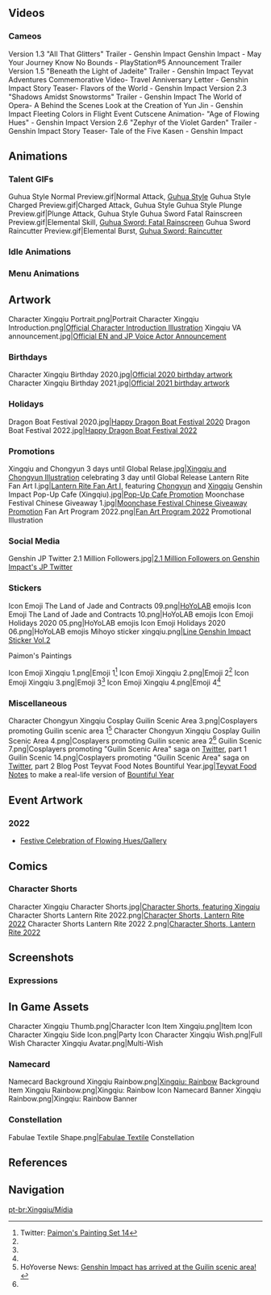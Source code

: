 {{CharacterTabs}}<!-- Only media posted by HoYoverse. This includes artwork (made in-house or commissioned) and promotional videos. The exception is GIFs of the character using their talents. Make sure to cite the source.-->
==Videos==
===Cameos===
<gallery hideaddbutton="true" captionalign="center">
Version 1.3 "All That Glitters" Trailer - Genshin Impact
Genshin Impact - May Your Journey Know No Bounds - PlayStation®5 Announcement Trailer
Version 1.5 "Beneath the Light of Jadeite" Trailer - Genshin Impact
Teyvat Adventures Commemorative Video- Travel Anniversary Letter - Genshin Impact
Story Teaser- Flavors of the World - Genshin Impact
Version 2.3 "Shadows Amidst Snowstorms" Trailer - Genshin Impact
The World of Opera- A Behind the Scenes Look at the Creation of Yun Jin - Genshin Impact
Fleeting Colors in Flight Event Cutscene Animation- "Age of Flowing Hues" - Genshin Impact
Version 2.6 "Zephyr of the Violet Garden" Trailer - Genshin Impact
Story Teaser- Tale of the Five Kasen - Genshin Impact
</gallery>

==Animations==
===Talent GIFs===
<gallery hideaddbutton="true" captionalign="center">
Guhua Style Normal Preview.gif|Normal Attack, [[Guhua Style]]
Guhua Style Charged Preview.gif|Charged Attack, Guhua Style
Guhua Style Plunge Preview.gif|Plunge Attack, Guhua Style
Guhua Sword Fatal Rainscreen Preview.gif|Elemental Skill, [[Guhua Sword: Fatal Rainscreen]]
Guhua Sword Raincutter Preview.gif|Elemental Burst, [[Guhua Sword: Raincutter]]
</gallery>

===Idle Animations===
{{Preview
|size=180px
|file1    = Idle Xingqiu 1
|file2    = Idle Xingqiu 2
}}
===Menu Animations===
{{Preview
|size=180px
|file1    = Talent Menu Xingqiu
|file2    = Weapon Menu Xingqiu
}}

==Artwork==
<!--keep images in chronological order-->
<gallery hideaddbutton="true" captionalign="center">
Character Xingqiu Portrait.png|Portrait
Character Xingqiu Introduction.png|[https://twitter.com/GenshinImpact/status/1242665078714851330 Official Character Introduction Illustration]
Xingqiu VA announcement.jpg|[https://twitter.com/GenshinImpact/status/1325271828823220226 Official EN and JP Voice Actor Announcement]
</gallery>

===Birthdays===
<gallery hideaddbutton="true" captionalign="center">
Character Xingqiu Birthday 2020.jpg|[https://twitter.com/GenshinImpact/status/1314415291619713024 Official 2020 birthday artwork]
Character Xingqiu Birthday 2021.jpg|[https://twitter.com/GenshinImpact/status/1446686862777671683 Official 2021 birthday artwork]
</gallery>

===Holidays===
<gallery hideaddbutton="true" captionalign="center">
Dragon Boat Festival 2020.jpg|[https://twitter.com/GenshinImpact/status/1276002177039753219 Happy Dragon Boat Festival 2020]
Dragon Boat Festival 2022.jpg|[https://twitter.com/GenshinImpact/status/1532572785599426560 Happy Dragon Boat Festival 2022]<!--2022-06-03-->
</gallery>

===Promotions===
<gallery hideaddbutton="true" captionalign="center">
Xingqiu and Chongyun 3 days until Global Relase.jpg|[https://twitter.com/GenshinImpact/status/1309402325761421312 Xingqiu and Chongyun Illustration] celebrating 3 day until Global Release
Lantern Rite Fan Art I.jpg|[https://twitter.com/GenshinImpact/status/1360080169772449794 Lantern Rite Fan Art I], featuring [[Chongyun]] and [[Xingqiu]]
Genshin Impact Pop-Up Cafe (Xingqiu).jpg|[https://weibo.com/7587837369/Ku3lJu0UU Pop-Up Cafe Promotion]
Moonchase Festival Chinese Giveaway 1.jpg|[https://bbs.mihoyo.com/ys/article/10146340 Moonchase Festival Chinese Giveaway Promotion]
Fan Art Program 2022.png|[https://www.hoyolab.com/article/1943442 Fan Art Program 2022] Promotional Illustration <!--2022-01-15-->
</gallery>

===Social Media===
<gallery hideaddbutton="true" captionalign="center">
Genshin JP Twitter 2.1 Million Followers.jpg|[https://twitter.com/Genshin_7/status/1523150704596197376/ 2.1 Million Followers on Genshin Impact's JP Twitter] <!--2022-05-08-->
</gallery>

===Stickers===
<gallery hideaddbutton="true" captionalign="center">
Icon Emoji The Land of Jade and Contracts 09.png|[[HoYoLAB]] emojis
Icon Emoji The Land of Jade and Contracts 10.png|HoYoLAB emojis
Icon Emoji Holidays 2020 05.png|HoYoLAB emojis
Icon Emoji Holidays 2020 06.png|HoYoLAB emojis
Mihoyo sticker xingqiu.png|[https://store.line.me/stickershop/product/14369332/en Line Genshin Impact Sticker Vol.2]
</gallery>

;Paimon's Paintings
<gallery hideaddbutton="true" captionalign="center">
Icon Emoji Xingqiu 1.png|Emoji 1<ref name="Paimon's Painting 2022-04-22">Twitter: [https://twitter.com/GenshinImpact/status/1517352494791372801 Paimon's Painting Set 14]</ref>
Icon Emoji Xingqiu 2.png|Emoji 2<ref name="Paimon's Painting 2022-04-22"/>
Icon Emoji Xingqiu 3.png|Emoji 3<ref name="Paimon's Painting 2022-04-22"/>
Icon Emoji Xingqiu 4.png|Emoji 4<ref name="Paimon's Painting 2022-04-22"/>
</gallery>

===Miscellaneous===
<gallery hideaddbutton="true" captionalign="center">
Character Chongyun Xingqiu Cosplay Guilin Scenic Area 3.png|Cosplayers promoting Guilin scenic area 1<ref name="cosplay MHY news">HoYoverse News: [https://genshin.hoyoverse.com/en/news/detail/6810 Genshin Impact has arrived at the Guilin scenic area!]</ref> <!--2020-11-18-->
Character Chongyun Xingqiu Cosplay Guilin Scenic Area 4.png|Cosplayers promoting Guilin scenic area 2<ref name="cosplay MHY news" />
Guilin Scenic 7.png|Cosplayers promoting "Guilin Scenic Area" saga on [https://twitter.com/GenshinImpact/status/1329016296642473984 Twitter], part 1
Guilin Scenic 14.png|Cosplayers promoting "Guilin Scenic Area" saga on [https://twitter.com/genshinimpact/status/1330103667949756418 Twitter], part 2
Blog Post Teyvat Food Notes Bountiful Year.jpg|[[Teyvat Food Notes]] to make a real-life version of [[Bountiful Year]]<!--2022-01-31-->

</gallery>

==Event Artwork==
===2022===
*[[Festive Celebration of Flowing Hues/Gallery]]<!--2022-01-29-->

==Comics==
===Character Shorts===
<gallery hideaddbutton="true" captionalign="center">
Character Xingqiu Character Shorts.jpg|[https://twitter.com/GenshinImpact/status/1446686861980745732 Character Shorts, featuring Xingqiu]
Character Shorts Lantern Rite 2022.png|[https://twitter.com/GenshinImpact/status/1487999076503363587 Character Shorts, Lantern Rite 2022]<!--2022-01-31-->
Character Shorts Lantern Rite 2022 2.png|[https://twitter.com/GenshinImpact/status/1489086240322461697 Character Shorts, Lantern Rite 2022]<!--2022-02-03-->
</gallery>

==Screenshots==
===Expressions===
{{Character Expression
|character   = Xingqiu
|expression1 = Default
|expression2 = Disappointed
|expression3 = Smiley
}}

==In Game Assets==
<gallery hideaddbutton="true" captionalign="center">
Character Xingqiu Thumb.png|Character Icon
Item Xingqiu.png|Item Icon
Character Xingqiu Side Icon.png|Party Icon
Character Xingqiu Wish.png|Full Wish
Character Xingqiu Avatar.png|Multi-Wish
</gallery>
===Namecard===
<gallery hideaddbutton="true" captionalign="center">
Namecard Background Xingqiu Rainbow.png|[[Xingqiu: Rainbow]] Background
Item Xingqiu Rainbow.png|Xingqiu: Rainbow Icon
Namecard Banner Xingqiu Rainbow.png|Xingqiu: Rainbow Banner
</gallery>
===Constellation===
<gallery hideaddbutton="true" captionalign="center">
Fabulae Textile Shape.png|[[Fabulae Textile]] Constellation
</gallery>
==References==
{{Reflist}}

==Navigation==
{{Character Navbox|link type=media}}
[[pt-br:Xingqiu/Mídia]]
